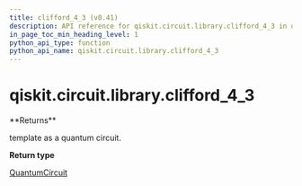 ```yaml
---
title: clifford_4_3 (v0.41)
description: API reference for qiskit.circuit.library.clifford_4_3 in qiskit v0.41
in_page_toc_min_heading_level: 1
python_api_type: function
python_api_name: qiskit.circuit.library.clifford_4_3
---
```


<span id="qiskit-circuit-library-clifford-4-3" />

# qiskit.circuit.library.clifford\_4\_3

<Function id="qiskit.circuit.library.clifford_4_3" isDedicatedPage={true} github="https://github.com/qiskit/qiskit/tree/stable/0.23/qiskit/circuit/library/templates/clifford/clifford_4_3.py" signature="clifford_4_3()">
  **Returns**

  template as a quantum circuit.

  **Return type**

  [QuantumCircuit](qiskit.circuit.QuantumCircuit "qiskit.circuit.QuantumCircuit")
</Function>


